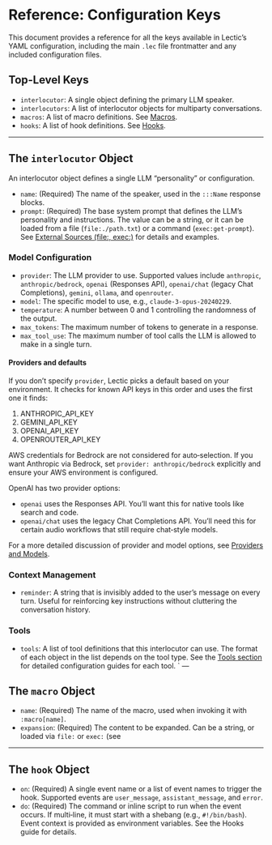 # Reference: Configuration Keys

This document provides a reference for all the keys available in Lectic's
YAML configuration, including the main `.lec` file frontmatter and any
included configuration files.

## Top-Level Keys

- `interlocutor`: A single object defining the primary LLM speaker.
- `interlocutors`: A list of interlocutor objects for multiparty
  conversations.
- `macros`: A list of macro definitions. See [Macros](../automation/01_macros.qmd).
- `hooks`: A list of hook definitions. See [Hooks](../automation/02_hooks.qmd).

---

## The `interlocutor` Object

An interlocutor object defines a single LLM "personality" or configuration.

- `name`: (Required) The name of the speaker, used in the `:::Name`
  response blocks.
- `prompt`: (Required) The base system prompt that defines the LLM's
  personality and instructions. The value can be a string, or it can be
  loaded from a file (`file:./path.txt`) or a command (`exec:get-prompt`).
  See
  [External Sources (file:, exec:)](../context_management/03_external_prompts.qmd)
  for details and examples.

### Model Configuration

- `provider`: The LLM provider to use. Supported values include
  `anthropic`, `anthropic/bedrock`, `openai` (Responses API),
  `openai/chat` (legacy Chat Completions), `gemini`, `ollama`, and
  `openrouter`.
- `model`: The specific model to use, e.g., `claude-3-opus-20240229`.
- `temperature`: A number between 0 and 1 controlling the randomness of the
  output.
- `max_tokens`: The maximum number of tokens to generate in a response.
- `max_tool_use`: The maximum number of tool calls the LLM is allowed to make
  in a single turn.

#### Providers and defaults

If you don’t specify `provider`, Lectic picks a default based on your
environment. It checks for known API keys in this order and uses the first
one it finds:

1. ANTHROPIC_API_KEY
2. GEMINI_API_KEY
3. OPENAI_API_KEY
4. OPENROUTER_API_KEY

AWS credentials for Bedrock are not considered for auto‑selection. If you
want Anthropic via Bedrock, set `provider: anthropic/bedrock` explicitly
and ensure your AWS environment is configured.

OpenAI has two provider options:

- `openai` uses the Responses API. You’ll want this for native tools
  like search and code.
- `openai/chat` uses the legacy Chat Completions API. You’ll need this
  for certain audio workflows that still require chat‑style models.

For a more detailed discussion of provider and model options, see
[Providers and Models](../05_providers_and_models.qmd).

### Context Management

- `reminder`: A string that is invisibly added to the user's message on
  every turn. Useful for reinforcing key instructions without cluttering the
  conversation history.

### Tools

- `tools`: A list of tool definitions that this interlocutor can use. The
  format of each object in the list depends on the tool type. See the
  [Tools section](../tools/01_overview.qmd) for detailed configuration guides for each tool.
`
---

## The `macro` Object

- `name`: (Required) The name of the macro, used when invoking it with
  `:macro[name]`.
- `expansion`: (Required) The content to be expanded. Can be a string, or
  loaded via `file:` or `exec:` (see 

---

## The `hook` Object

- `on`: (Required) A single event name or a list of event names to trigger
  the hook. Supported events are `user_message`, `assistant_message`, and
  `error`.
- `do`: (Required) The command or inline script to run when the event
  occurs. If multi‑line, it must start with a shebang (e.g., `#!/bin/bash`).
  Event context is provided as environment variables. See the Hooks guide
  for details.
